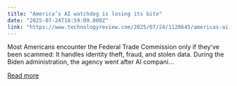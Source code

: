 ```yaml
---
title: "America’s AI watchdog is losing its bite"
date: "2025-07-24T18:59:09.000Z"
link: "https://www.technologyreview.com/2025/07/24/1120645/americas-ai-watchdog-is-losing-its-bite/"
---
```


Most Americans encounter the Federal Trade Commission only if they’ve been scammed: It handles identity theft, fraud, and stolen data. During the Biden administration, the agency went after AI compani...

[Read more](https://www.technologyreview.com/2025/07/24/1120645/americas-ai-watchdog-is-losing-its-bite/)
